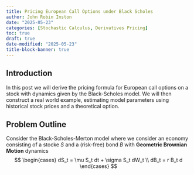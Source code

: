 ```yaml
---
title: Pricing European Call Options under Black Scholes
author: John Robin Inston
date: "2025-05-23"
categories: [Stochastic Calculus, Derivatives Pricing]
toc: true
draft: true
date-modified: "2025-05-23"
title-block-banner: true
---
```


## Introduction

In this post we will derive the pricing formula for European call options on a stock with dynamics given by the Black-Scholes model.  We will then construct a real world example, estimating model parameters using historical stock prices and a theoretical option.  

## Problem Outline

Consider the Black-Scholes-Merton model where we consider an economy consisting of a stocke $S$ and a (risk-free) bond $B$ with **Geometric Brownian Motion** dynamics
$$
\begin{cases}
dS_t = \mu S_t dt + \sigma S_t dW_t \\ 
dB_t = r B_t d
\end{cases}
$$




